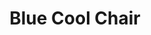 ---
title: "Blue Cool Chair"
meta_title: "Blue Cool Chair craft"
description: "Craft de Blue Cool Chair"
rank: "a"
draft: false
name: "Blue Cool Chair"
recipe_img: "https://wiki.pokexgames.com/images/a/a4/Blue_Cool_Chair.png"
level: 87
craft_time: 43200
result: 1
value_npc: 1
ingredients:
  - name: "Tron Chair"
    quantity: 1
    item_img: "https://wiki.pokexgames.com/images/8/82/Tron_Chair.png"
    value_npc: 1
  - name: "Blue Dye"
    quantity: 5
    item_img: "https://wiki.pokexgames.com/images/c/c9/Blue_Dye.png"
    value_npc: 1
---